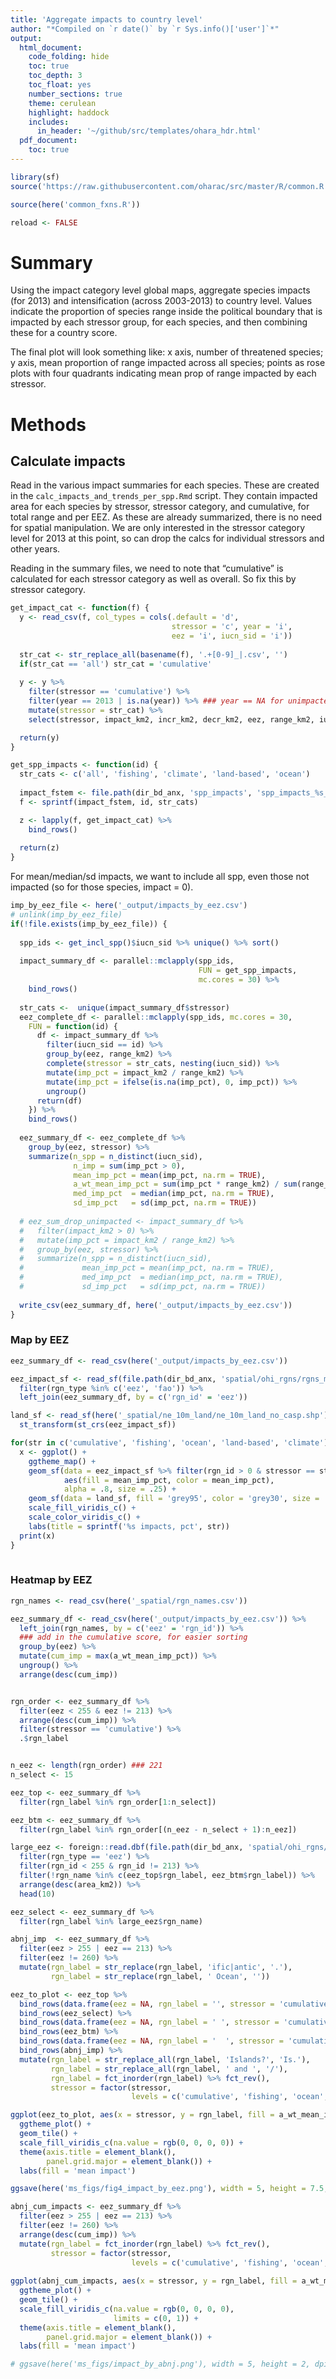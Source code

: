```yaml
---
title: 'Aggregate impacts to country level'
author: "*Compiled on `r date()` by `r Sys.info()['user']`*"
output: 
  html_document:
    code_folding: hide
    toc: true
    toc_depth: 3
    toc_float: yes
    number_sections: true
    theme: cerulean
    highlight: haddock
    includes: 
      in_header: '~/github/src/templates/ohara_hdr.html'
  pdf_document:
    toc: true
---
```


``` r

library(sf)
source('https://raw.githubusercontent.com/oharac/src/master/R/common.R')

source(here('common_fxns.R'))

reload <- FALSE
```


# Summary

Using the impact category level global maps, aggregate species impacts (for 2013) and intensification (across 2003-2013) to country level.   Values indicate the proportion of species range inside the political boundary that is impacted by each stressor group, for each species, and then combining these for a country score.

The final plot will look something like: x axis, number of threatened species; y axis, mean proportion of range impacted across all species; points as rose plots with four quadrants indicating mean prop of range impacted by each stressor.

# Methods

## Calculate impacts

Read in the various impact summaries for each species.  These are created in the `calc_impacts_and_trends_per_spp.Rmd` script.  They contain impacted area for each species by stressor, stressor category, and cumulative, for total range and per EEZ.  As these are already summarized, there is no need for spatial manipulation.  We are only interested in the stressor category level for 2013 at this point, so can drop the calcs for individual stressors and other years.

Reading in the summary files, we need to note that "cumulative" is calculated for each stressor category as well as overall.  So fix this by stressor category.

```r
get_impact_cat <- function(f) {
  y <- read_csv(f, col_types = cols(.default = 'd',
                                    stressor = 'c', year = 'i',
                                    eez = 'i', iucn_sid = 'i'))
  
  str_cat <- str_replace_all(basename(f), '.+[0-9]_|.csv', '')
  if(str_cat == 'all') str_cat = 'cumulative'
  
  y <- y %>%
    filter(stressor == 'cumulative') %>%
    filter(year == 2013 | is.na(year)) %>% ### year == NA for unimpacted
    mutate(stressor = str_cat) %>%
    select(stressor, impact_km2, incr_km2, decr_km2, eez, range_km2, iucn_sid)

  return(y)
}

get_spp_impacts <- function(id) {
  str_cats <- c('all', 'fishing', 'climate', 'land-based', 'ocean')
  
  impact_fstem <- file.path(dir_bd_anx, 'spp_impacts', 'spp_impacts_%s_%s.csv')
  f <- sprintf(impact_fstem, id, str_cats)

  z <- lapply(f, get_impact_cat) %>%
    bind_rows()
  
  return(z)
}

```

For mean/median/sd impacts, we want to include all spp, even those not impacted (so for those species, impact = 0).

``` r

imp_by_eez_file <- here('_output/impacts_by_eez.csv')
# unlink(imp_by_eez_file)
if(!file.exists(imp_by_eez_file)) {
    
  spp_ids <- get_incl_spp()$iucn_sid %>% unique() %>% sort()
  
  impact_summary_df <- parallel::mclapply(spp_ids, 
                                          FUN = get_spp_impacts,
                                          mc.cores = 30) %>%
    bind_rows()
  
  str_cats <-  unique(impact_summary_df$stressor)
  eez_complete_df <- parallel::mclapply(spp_ids, mc.cores = 30,
    FUN = function(id) {
      df <- impact_summary_df %>%
        filter(iucn_sid == id) %>%
        group_by(eez, range_km2) %>%
        complete(stressor = str_cats, nesting(iucn_sid)) %>%
        mutate(imp_pct = impact_km2 / range_km2) %>%
        mutate(imp_pct = ifelse(is.na(imp_pct), 0, imp_pct)) %>%
        ungroup()
      return(df)
    }) %>%
    bind_rows()
  
  eez_summary_df <- eez_complete_df %>%
    group_by(eez, stressor) %>%
    summarize(n_spp = n_distinct(iucn_sid),
              n_imp = sum(imp_pct > 0),
              mean_imp_pct = mean(imp_pct, na.rm = TRUE),
              a_wt_mean_imp_pct = sum(imp_pct * range_km2) / sum(range_km2),
              med_imp_pct  = median(imp_pct, na.rm = TRUE),
              sd_imp_pct   = sd(imp_pct, na.rm = TRUE))
  
  # eez_sum_drop_unimpacted <- impact_summary_df %>%
  #   filter(impact_km2 > 0) %>%
  #   mutate(imp_pct = impact_km2 / range_km2) %>%
  #   group_by(eez, stressor) %>%
  #   summarize(n_spp = n_distinct(iucn_sid),
  #             mean_imp_pct = mean(imp_pct, na.rm = TRUE),
  #             med_imp_pct  = median(imp_pct, na.rm = TRUE),
  #             sd_imp_pct   = sd(imp_pct, na.rm = TRUE))
  
  write_csv(eez_summary_df, here('_output/impacts_by_eez.csv'))
}
```

### Map by EEZ

```r
eez_summary_df <- read_csv(here('_output/impacts_by_eez.csv'))

eez_impact_sf <- read_sf(file.path(dir_bd_anx, 'spatial/ohi_rgns/rgns_mol_1k.gpkg')) %>%
  filter(rgn_type %in% c('eez', 'fao')) %>%
  left_join(eez_summary_df, by = c('rgn_id' = 'eez'))

land_sf <- read_sf(here('_spatial/ne_10m_land/ne_10m_land_no_casp.shp')) %>%
  st_transform(st_crs(eez_impact_sf))

for(str in c('cumulative', 'fishing', 'ocean', 'land-based', 'climate')) {
  x <- ggplot() +
    ggtheme_map() +
    geom_sf(data = eez_impact_sf %>% filter(rgn_id > 0 & stressor == str), 
            aes(fill = mean_imp_pct, color = mean_imp_pct), 
            alpha = .8, size = .25) +
    geom_sf(data = land_sf, fill = 'grey95', color = 'grey30', size = .1) +
    scale_fill_viridis_c() +
    scale_color_viridis_c() +
    labs(title = sprintf('%s impacts, pct', str))
  print(x)
}
  
```

### Heatmap by EEZ

```r
rgn_names <- read_csv(here('_spatial/rgn_names.csv'))

eez_summary_df <- read_csv(here('_output/impacts_by_eez.csv')) %>%
  left_join(rgn_names, by = c('eez' = 'rgn_id')) %>%
  ### add in the cumulative score, for easier sorting
  group_by(eez) %>%
  mutate(cum_imp = max(a_wt_mean_imp_pct)) %>%
  ungroup() %>%
  arrange(desc(cum_imp))


rgn_order <- eez_summary_df %>%
  filter(eez < 255 & eez != 213) %>%
  arrange(desc(cum_imp)) %>%
  filter(stressor == 'cumulative') %>%
  .$rgn_label


n_eez <- length(rgn_order) ### 221
n_select <- 15

eez_top <- eez_summary_df %>%
  filter(rgn_label %in% rgn_order[1:n_select])

eez_btm <- eez_summary_df %>%
  filter(rgn_label %in% rgn_order[(n_eez - n_select + 1):n_eez])

large_eez <- foreign::read.dbf(file.path(dir_bd_anx, 'spatial/ohi_rgns/regions_2017_update.dbf')) %>%
  filter(rgn_type == 'eez') %>%
  filter(rgn_id < 255 & rgn_id != 213) %>%
  filter(!rgn_name %in% c(eez_top$rgn_label, eez_btm$rgn_label)) %>%
  arrange(desc(area_km2)) %>%
  head(10)

eez_select <- eez_summary_df %>%
  filter(rgn_label %in% large_eez$rgn_name)

abnj_imp  <- eez_summary_df %>%
  filter(eez > 255 | eez == 213) %>%
  filter(eez != 260) %>%
  mutate(rgn_label = str_replace(rgn_label, 'ific|antic', '.'),
         rgn_label = str_replace(rgn_label, ' Ocean', ''))

eez_to_plot <- eez_top %>%
  bind_rows(data.frame(eez = NA, rgn_label = '', stressor = 'cumulative')) %>%
  bind_rows(eez_select) %>%
  bind_rows(data.frame(eez = NA, rgn_label = ' ', stressor = 'cumulative')) %>%
  bind_rows(eez_btm) %>%
  bind_rows(data.frame(eez = NA, rgn_label = '  ', stressor = 'cumulative')) %>%
  bind_rows(abnj_imp) %>%
  mutate(rgn_label = str_replace_all(rgn_label, 'Islands?', 'Is.'),
         rgn_label = str_replace_all(rgn_label, ' and ', '/'),
         rgn_label = fct_inorder(rgn_label) %>% fct_rev(),
         stressor = factor(stressor, 
                           levels = c('cumulative', 'fishing', 'ocean', 'climate', 'land-based')))

ggplot(eez_to_plot, aes(x = stressor, y = rgn_label, fill = a_wt_mean_imp_pct)) +
  ggtheme_plot() +
  geom_tile() +
  scale_fill_viridis_c(na.value = rgb(0, 0, 0, 0)) +
  theme(axis.title = element_blank(),
        panel.grid.major = element_blank()) +
  labs(fill = 'mean impact')

ggsave(here('ms_figs/fig4_impact_by_eez.png'), width = 5, height = 7.5, dpi = 300)

```

``` r
abnj_cum_impacts <- eez_summary_df %>%
  filter(eez > 255 | eez == 213) %>%
  filter(eez != 260) %>%
  arrange(desc(cum_imp)) %>%
  mutate(rgn_label = fct_inorder(rgn_label) %>% fct_rev(),
         stressor = factor(stressor, 
                           levels = c('cumulative', 'fishing', 'ocean', 'climate', 'land-based')))
  
ggplot(abnj_cum_impacts, aes(x = stressor, y = rgn_label, fill = a_wt_mean_imp_pct)) +
  ggtheme_plot() +
  geom_tile() +
  scale_fill_viridis_c(na.value = rgb(0, 0, 0, 0),
                       limits = c(0, 1)) +
  theme(axis.title = element_blank(),
        panel.grid.major = element_blank()) +
  labs(fill = 'mean impact')

# ggsave(here('ms_figs/impact_by_abnj.png'), width = 5, height = 2, dpi = 300)

```

